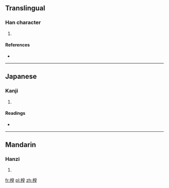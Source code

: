 ==Translingual==

===Han character===
{{Han char|rn=75|rad=木|as=09|sn=13|four=5691<sub>4</sub>|canj=木竹日土 (DHAG)}}

# {{defn|Han|sort=木09}}

====References====
* {{Han ref|kx=0542.150|dkj=15194|dj=0930.110|hdz=21251.120|uh=697B|ud=27003|bh=DDF3|bd=56819}}

----

==Japanese==

===Kanji===
{{ja-kanji|grade=|rs=木09}}

# {{defn|lang=ja|sort=木09}}

====Readings====
* {{ja-readings|on=[[こう]] (kō), [[おう]] (ō)|kun=[[はたざお]] (hatazao)}}

----

==Mandarin==

===Hanzi===
{{cmn-hanzi|pin=[[héng]] ([[heng2]])|wg=heng<sup>2</sup>}}

# {{defn|lang=cmn|sort=木09}}

[[fr:楻]]
[[pl:楻]]
[[zh:楻]]
